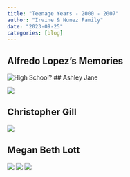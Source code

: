 ```yaml
---
title: "Teenage Years - 2000 - 2007"
author: "Irvine & Nunez Family"
date: "2023-09-25"
categories: [blog]
---
```


## Alfredo Lopez's Memories

![High School?](alfredo_spencer.jpg)
## Ashley Jane

![](ashley.jpg)

## Christopher Gill

![](chris_gill.jpg)

## Megan Beth Lott

![](megan_lott1.jpg)
![](megan_lott2.jpg)
![](megan_lott3.jpg)